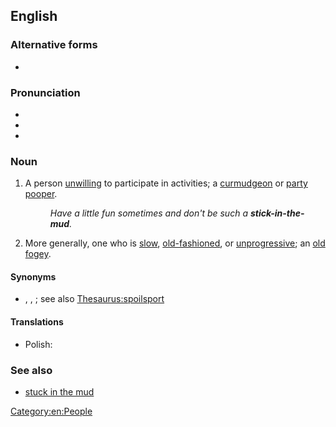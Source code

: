 {{also|stick-in-the-mud}}
==English==
{{was wotd|2008|April|2}}

===Alternative forms===
* {{l|en|stick-in-the-mud}}

===Pronunciation===
* {{IPA|en|/ˈstɪk.ɪn.ðəˌmʌd/}}
* {{audio|en|en-us-stick in the mud.ogg|Audio (US)}}
* {{audio|en|en-au-stick in the mud.ogg|Audio (AU)}}

===Noun===
{{en-noun|sticks in the mud|s}}

# {{lb|en|idiomatic|pejorative}} A person [[unwilling]] to participate in activities; a [[curmudgeon]] or [[party pooper]].
#: ''Have a little fun sometimes and don't be such a '''stick-in-the-mud'''.''
# {{lb|en|idiomatic|pejorative}} More generally, one who is [[slow]], [[old-fashioned]], or [[unprogressive]]; an [[old fogey]].

====Synonyms====
* {{sense|person unwilling to participate}} {{l|en|killjoy}}, {{l|en|party pooper}}, {{l|en|spoilsport}}; see also [[Thesaurus:spoilsport]]

====Translations====
{{trans-top|one who is slow, old-fashioned, or unprogressive}}
{{trans-mid}}
* Polish: {{t+|pl|beton|m}}
{{trans-bottom}}

===See also===
* [[stuck in the mud]]

[[Category:en:People]]